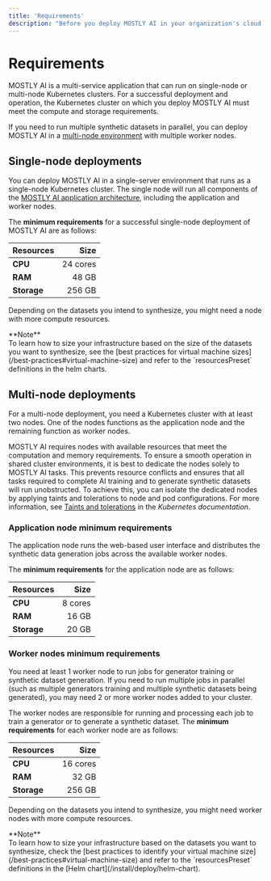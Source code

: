 ```yaml
---
title: 'Requirements'
description: "Before you deploy MOSTLY AI in your organization's cloud, make sure that your environment meets the requirements."
---
```



# Requirements

MOSTLY AI is a multi-service application that can run on single-node or multi-node Kubernetes clusters. For a successful deployment and operation, the Kubernetes cluster on which you deploy MOSTLY AI must meet the compute and storage requirements.

If you need to run multiple synthetic datasets in parallel, you can deploy MOSTLY AI in a [multi-node environment](#multi-node-deployments) with multiple worker nodes.

## Single-node deployments

You can deploy MOSTLY AI in a single-server environment that runs as a single-node Kubernetes cluster. The single node will run all components of the [MOSTLY AI application architecture](architecture), including the application and worker nodes.

The **minimum requirements** for a successful single-node deployment of MOSTLY AI are as follows:

| Resources   | Size     |
| ----------- | -------: |
| **CPU**     | 24 cores |
| **RAM**     | 48 GB    |
| **Storage** | 256 GB   |

Depending on the datasets you intend to synthesize, you might need a node with more compute resources.

<Callout type="info">
    **Note**<br />
    To learn how to size your infrastructure based on the size of the datasets you want to synthesize, see the [best practices for virtual machine sizes](/best-practices#virtual-machine-size) and refer to the `resourcesPreset` definitions in the helm charts.
</Callout>

## Multi-node deployments

For a multi-node deployment, you need a Kubernetes cluster with at least two nodes. One of the nodes functions as the application node and the remaining function as worker nodes.

MOSTLY AI requires nodes with available resources that meet the computation and memory requirements. To ensure a smooth operation in shared cluster environments, it is best to dedicate the nodes solely to MOSTLY AI tasks. This prevents resource conflicts and ensures that all tasks required to complete AI training and to generate synthetic datasets will run unobstructed. To achieve this, you can isolate the dedicated nodes by applying taints and tolerations to node and pod configurations. For more information, see [Taints and tolerations](https://kubernetes.io/docs/concepts/scheduling-eviction/taint-and-toleration/) in the _Kubernetes documentation_.

### Application node minimum requirements

The application node runs the web-based user interface and distributes the synthetic data generation jobs across the available worker nodes.

The **minimum requirements** for the application node are as follows:

| Resources   | Size    |
| ----------- | ------: |
| **CPU**     | 8 cores |
| **RAM**     | 16 GB   |
| **Storage** | 20 GB   |

### Worker nodes minimum requirements

You need at least 1 worker node to run jobs for generator training or synthetic dataset generation. If you need to run multiple jobs in parallel (such as multiple generators training and multiple synthetic datasets being generated), you may need 2 or more worker nodes added to your cluster.

The worker nodes are responsible for running and processing each job to train a generator or to generate a synthetic dataset. The **minimum requirements** for each worker node are as follows:

| Resources                       | Size     |
| ------------------------------- | -------: |
| **CPU**                         | 16 cores |
| **RAM**                         | 32 GB    |
| **Storage**                     | 256 GB   |

Depending on the datasets you intend to synthesize, you might need worker nodes with more compute resources.

<Callout type="info">
    **Note**<br />
    To learn how to size your infrastructure based on the datasets you want to synthesize, check the [best practices to identify your virtual machine size](/best-practices#virtual-machine-size) and refer to the `resourcesPreset` definitions in the [Helm chart](/install/deploy/helm-chart).
</Callout>
